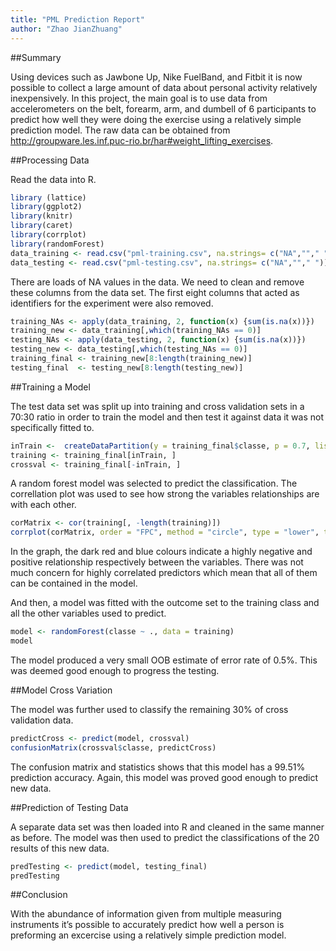 ```yaml
---
title: "PML Prediction Report"
author: "Zhao JianZhuang"
---
```


##Summary

Using devices such as Jawbone Up, Nike FuelBand, and Fitbit it is now possible to collect a large amount of data about personal activity relatively inexpensively. In this project, the main goal is to use data from accelerometers on the belt, forearm, arm, and dumbell of 6 participants to predict how well they were doing the exercise using a relatively simple prediction model. The raw data can be obtained from <http://groupware.les.inf.puc-rio.br/har#weight_lifting_exercises>.

##Processing Data

Read the data into R.

```r
library (lattice)
library(ggplot2)
library(knitr)
library(caret)
library(corrplot)
library(randomForest)
data_training <- read.csv("pml-training.csv", na.strings= c("NA",""," "))
data_testing <- read.csv("pml-testing.csv", na.strings= c("NA",""," "))
```

There are loads of NA values in the data. We need to clean and remove these columns from the data set. The first eight columns that acted as identifiers for the experiment were also removed.

```r
training_NAs <- apply(data_training, 2, function(x) {sum(is.na(x))})
training_new <- data_training[,which(training_NAs == 0)]
testing_NAs <- apply(data_testing, 2, function(x) {sum(is.na(x))})
testing_new <- data_testing[,which(testing_NAs == 0)]
training_final <- training_new[8:length(training_new)]
testing_final  <- testing_new[8:length(testing_new)]
```

##Training a Model

The test data set was split up into training and cross validation sets in a 70:30 ratio in order to train the model and then test it against data it was not specifically fitted to.

```r
inTrain <-  createDataPartition(y = training_final$classe, p = 0.7, list = FALSE)
training <- training_final[inTrain, ]
crossval <- training_final[-inTrain, ]
```

A random forest model was selected to predict the classification. The correllation plot was used to see how strong the variables relationships are with each other.

```r
corMatrix <- cor(training[, -length(training)])
corrplot(corMatrix, order = "FPC", method = "circle", type = "lower", tl.cex = 0.8,  tl.col = rgb(0, 0, 0))
```

In the graph, the dark red and blue colours indicate a highly negative and positive relationship respectively between the variables. There was not much concern for highly correlated predictors which mean that all of them can be contained in the model.

And then, a model was fitted with the outcome set to the training class and all the other variables used to predict. 

```r
model <- randomForest(classe ~ ., data = training)
model
```

The model produced a very small OOB estimate of error rate of 0.5%. This was deemed good enough to progress the testing.

##Model Cross Variation

The model was further used to classify the remaining 30% of cross validation data. 
```r
predictCross <- predict(model, crossval)
confusionMatrix(crossval$classe, predictCross)
```

The confusion matrix and statistics shows that this model has a 99.51% prediction accuracy. Again, this model was proved good enough to predict new data.

##Prediction of Testing Data

A separate data set was then loaded into R and cleaned in the same manner as before. The model was then used to predict the classifications of the 20 results of this new data.

```r
predTesting <- predict(model, testing_final)
predTesting
```

##Conclusion

With the abundance of information given from multiple measuring instruments it's possible to accurately predict how well a person is preforming an excercise using a relatively simple prediction model.



